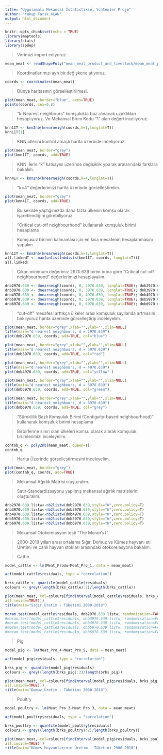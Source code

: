 ```yaml
---
title: "Uygulamalı Mekansal İstatistiksel Yöntemler Proje"
author: "Yakup Tarık AÇAN"
output: html_document
---
```


```r
knitr::opts_chunk$set(echo = TRUE)
library(maptools)
library(stats)
library(spdep) 
```

> Verimizi import ediyoruz.

```r
mean_meat <- readShapePoly("mean_meat_product_and_livestock/mean_meat_product_and_livestock.shp",IDvar="OBJECTID")
```

> Koordinatlarımızı ayrı bir değişkene atıyoruz.

```r
coords <- coordinates(mean_meat)
```

> Dünya haritasının görselleştirilmesi.

```r
plot(mean_meat, border="blue", axes=TRUE) 
points(coords, cex=0.8) 
```

> "k-Nearest neighbours" komşulukta baz alınacak uzaklıkları hesaplıyoruz. Ve Mekansal Birim Kodu "1" olan değeri inceliyoruz.

```r
knn1IT <- knn2nb(knearneigh(coords,k=1,longlat=T))
knn1IT[1]
```

> KNN idlerini kontrol amaçlı harita üzerinde inceliyoruz.

```r
plot(mean_meat, border="grey")
plot(knn1IT, coords, add=TRUE)
```

> KNN' lerin "k" katsayısı üzerinde değişiklik yparak aralarındaki farklara bakalım.

```r
knn4IT <- knn2nb(knearneigh(coords,k=4,longlat=T))
```

> "k=4" değerlerimizi harita üzerinde görselleştirelim.

```r
plot(mean_meat, border="grey") 
plot(knn4IT, coords, add=TRUE) 
```

> Bu şekilde yaptığımızda daha fazla ülkenin komşu olarak işaretlendiğini görebiliyoruz.



> “Critical cut-off neighbourhood” kullanarak komşuluk birimi hesaplama

> Komşusuz birimin kalmaması için en kısa mesafenin hesaplanmasını yapalım.

```r
knn1IT <- knn2nb(knearneigh(coords,k=1,longlat=T))
all.linkedT <- max(unlist(nbdists(knn1IT, coords, longlat=T)))
all.linkedT
```

> Çıkan minimum değerimiz 2970.639 birim buna göre “Critical cut-off neighbourhood” değerlerimizi hesaplayalım.

```r
dnb2970.639 <- dnearneigh(coords, 0, 2970.639, longlat=TRUE); dnb2970.639
dnb3970.639 <- dnearneigh(coords, 0, 3970.639, longlat=TRUE); dnb3970.639
dnb4970.639 <- dnearneigh(coords, 0, 4970.639, longlat=TRUE); dnb4970.639
dnb5970.639 <- dnearneigh(coords, 0, 5970.639, longlat=TRUE); dnb5970.639
dnb6970.639 <- dnearneigh(coords, 0, 6970.639, longlat=TRUE); dnb6970.639
```

> "cut-off" mesafesi arttıkça ülkeler arası komşuluk sayılarıda artmasını bekliyoruz harita üzerinde görselleştirip inceleyelim.

```r
plot(mean_meat, border="grey",xlab="",ylab="",xlim=NULL)
title(main="d nearest neighbours, d = 2970.639")
plot(dnb2970.639, coords, add=TRUE, col="blue") 
```

```r
plot(mean_meat, border="grey",xlab="",ylab="",xlim=NULL)
title(main="d nearest neighbours, d = 3970.639")
plot(dnb3970.639, coords, add=TRUE, col="red")
```

```r
plot(mean_meat, border="grey",xlab="",ylab="",xlim=NULL)
title(main="d nearest neighbours, d = 4970.639")
plot(dnb4970.639, coords, add=TRUE, col="yellow" ) 
```

```r
plot(mean_meat, border="grey",xlab="",ylab="",xlim=NULL)
title(main="d nearest neighbours, d = 5970.639")
plot(dnb5970.639, coords, add=TRUE, col="green")
```

```r
plot(mean_meat, border="grey",xlab="",ylab="",xlim=NULL)
title(main="d nearest neighbours, d = 6970.639")
plot(dnb6970.639, coords, add=TRUE, col="grey") 
```

> "Süreklilik Bazlı Komşuluk Birimi (Contiguity-based neighbourhood)" kullanarak komşuluk birimi hesaplama

> Birbirlerine sınırı olan ülkeleri komşu olarak alarak komşuluk birimlerimizi inceleyelim.

```r
contnb_q <- poly2nb(mean_meat, queen=T) 
contnb_q
```

> Harita Üzerinde görselleştirmesini inceleyelim.

```r
plot(mean_meat, border="grey")
plot(contnb_q, coords, add=TRUE) 
```

> Mekansal Ağırlık Matrisi oluşturalım.

> Satır-Standardizasyonu yapılmış mekansal ağırlık matrislerini oluşturalım.

```r
dnb2970.639.listw<-nb2listw(dnb2970.639,style="W",zero.policy=T) 
dnb3970.639.listw<-nb2listw(dnb3970.639,style="W",zero.policy=T)
dnb4970.639.listw<-nb2listw(dnb4970.639,style="W",zero.policy=T)
dnb5970.639.listw<-nb2listw(dnb5970.639,style="W",zero.policy=T)
dnb6970.639.listw<-nb2listw(dnb6970.639,style="W",zero.policy=T)
```

> Mekansal Otokorelasyon testi “The Moran's I“

> 2000-2018 yılları arası ortalama Sığır, Domuz ve Kümes hayvanı eti Üretimi ve canlı hayvan stokları arasındaki otokorelasyona bakalım.

> Cattle

```r
model_cattle <- lm(Meat_Produ~Meat_Pro_1, data = mean_meat)

acf(model_cattle$residuals, type = "correlation")
```

```r
brks_cattle <- quantile(model_cattle$residuals)
colours <- grey((length(brks_cattle):2)/length(brks_cattle))
```

```r
plot(mean_meat, col=colours[findInterval(model_cattle$residuals, brks_cattle, 
all.inside=TRUE)]) 
title(main="Sığır Üretim - Tüketimi 2000-2018")
```

```r
moran.test(model_cattle$residuals, dnb2970.639.listw, randomisation=FALSE) 
#moran.test(model_cattle$residuals, dnb3970.639.listw, randomisation=FALSE) 
#moran.test(model_cattle$residuals, dnb4970.639.listw, randomisation=FALSE) 
#moran.test(model_cattle$residuals, dnb5970.639.listw, randomisation=FALSE) 
#moran.test(model_cattle$residuals, dnb6970.639.listw, randomisation=FALSE) 
```

> Pig

```r
model_pig <- lm(Meat_Pro_4~Meat_Pro_5, data = mean_meat)

acf(model_pig$residuals, type = "correlation")
```

```r
brks_pig <- quantile(model_pig$residuals)
colours <- grey((length(brks_pig):2)/length(brks_pig))
```

```r
plot(mean_meat, col=colours[findInterval(model_pig$residuals, brks_pig, 
all.inside=TRUE)]) 
title(main="Domuz Üretim - Tüketimi 2000-2018")
```

> Poultry

```r
model_poultry <- lm(Meat_Pro_2~Meat_Pro_3, data = mean_meat)

acf(model_poultry$residuals, type = "correlation")
```

```r
brks_poultry <- quantile(model_poultry$residuals)
colours <- grey((length(brks_poultry):2)/length(brks_poultry))
```

```r
plot(mean_meat, col=colours[findInterval(model_pig$residuals, brks_poultry, 
all.inside=TRUE)]) 
title(main="Kümes Hayvanlarının Üretim - Tüketimi 2000-2018")
```







